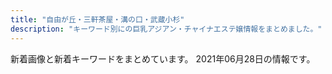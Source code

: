 ```yaml
---
title: "自由が丘・三軒茶屋・溝の口・武蔵小杉"
description: "キーワード別にの巨乳アジアン・チャイナエステ嬢情報をまとめました。"
---
```


新着画像と新着キーワードをまとめています。
2021年06月28日の情報です。

<DmmAffiliateIns />
<KeywordTable
  shops={
    [
    {
        "img_links": [
            "http://www.es-flower.link/images/6.jpg",
            "http://www.es-flower.link/img/yuyu1.jpg",
            "http://www.es-flower.link/images/rec1.png",
            "http://www.es-flower.link/sp/images/4.jpg",
            "http://www.es-flower.link/sp/images/news.jpg",
            "http://www.es-flower.link/images/sys.png",
            "http://www.es-flower.link/sp/menu/staff.jpg",
            "http://www.es-flower.link/sp/images/sisu_t.jpg",
            "http://www.es-flower.link/sp/menu/interior.jpg",
            "http://www.es-flower.link/sp/images/top.jpg",
            "http://www.es-flower.link/sp/images/sys3.jpg",
            "http://www.es-flower.link/sp/img/yuyu1.jpg",
            "http://www.es-flower.link/img/miki1.jpg",
            "http://www.es-flower.link/img/yume1.jpg",
            "http://www.es-flower.link/sp/images/pc.jpg",
            "http://www.es-flower.link/sp/images/8.jpg",
            "http://www.es-flower.link/sp/images/2.jpg",
            "http://www.es-flower.link/sp/img/nene1.jpg",
            "http://www.es-flower.link/sp/img/huyumi1.jpg",
            "http://www.es-flower.link/sp/images/ac1.jpg",
            "http://www.es-flower.link/sp/images/rec1.jpg",
            "http://www.es-flower.link/images/7.jpg",
            "http://www.es-flower.link/images/news.jpg",
            "http://www.es-flower.link/sp/img/arisa1.jpg",
            "http://www.es-flower.link/sp/images/6.jpg",
            "http://www.es-flower.link/images/8.jpg",
            "http://www.es-flower.link/sp/images/1.jpg",
            "http://www.es-flower.link/images/5.jpg",
            "http://www.es-flower.link/sp/images/sys1.jpg",
            "http://www.es-flower.link/sp/img/miki1.jpg",
            "http://www.es-flower.link/sp/img/mizuki1.jpg",
            "http://www.es-flower.link/sp/img/yume1.jpg",
            "http://www.es-flower.link/img/mizuki1.jpg",
            "http://www.es-flower.link/images/head.jpg",
            "http://www.es-flower.link/sp/menu/top.jpg",
            "http://www.es-flower.link/images/1.jpg",
            "http://www.es-flower.link/images/rec2.jpg",
            "http://www.es-flower.link/sp/images/7.jpg",
            "http://www.es-flower.link/images/sm.jpg",
            "http://www.es-flower.link/images/info.jpg",
            "http://www.es-flower.link/img/huyumi1.jpg",
            "http://www.es-flower.link/sp/images/newsb.png",
            "http://www.es-flower.link/images/mobile.jpg",
            "http://www.es-flower.link/sp/images/head.png",
            "http://www.es-flower.link/sp/images/rec2.jpg",
            "http://www.es-flower.link/images/4.jpg",
            "http://www.es-flower.link/images/int2.png",
            "http://www.es-flower.link/sp/images/tel.jpg",
            "http://www.es-flower.link/sp/images/3.jpg",
            "http://www.es-flower.link/sp/images/sisu.jpg",
            "http://www.es-flower.link/sp/images/footer.jpg",
            "http://www.es-flower.link/img/nene1.jpg",
            "http://www.es-flower.link/sp/images/staff_t.jpg",
            "http://www.es-flower.link/images/ta.jpg",
            "http://www.es-flower.link/sp/images/time.jpg",
            "http://www.es-flower.link/img/arisa1.jpg",
            "http://www.es-flower.link/sp/images/5.jpg",
            "http://www.es-flower.link/images/2.jpg",
            "http://www.es-flower.link/sp/images/sys2.jpg",
            "http://www.es-flower.link/images/3.jpg",
            "http://www.es-flower.link/sp/images/rec3.jpg",
            "http://www.es-flower.link/sp/images/int1.jpg",
            "http://www.es-flower.link/sp/images/interior_t.jpg",
            "http://www.es-flower.link/images/staff_t.jpg",
            "http://www.es-flower.link/images/int1.png",
            "http://www.es-flower.link/sp/img/koyuki1.jpg",
            "http://www.es-flower.link/sp/images/int2.jpg",
            "http://www.es-flower.link/images/interior_t.jpg",
            "http://www.es-flower.link/img/koyuki1.jpg"
        ],
        "keywords": {},
        "url": "http://www.es-flower.link/",
        "station": "\u81ea\u7531\u304c\u4e18\u99c5\u5317\u53e3",
        "name": "\u6625\u306e\u604b"
    },
    {
        "url": "http://www.ruby.estjpn.com/",
        "keywords": {
            "C": 16,
            "85": 8,
            "88": 4,
            "86": 4
        },
        "station": "\u4e09\u8ed2\u8336\u5c4b\u99c5\u4e16\u7530\u8c37\u901a\u308a\u53e3",
        "img_links": [
            "http://www.ruby.estjpn.com/images/icon_info.png",
            "http://www.ruby.estjpn.com/images/icon_tel.png",
            "http://www.ruby.estjpn.com/files/002.jpg",
            "http://www.ruby.estjpn.com/images/index_sm.png",
            "http://www.ruby.estjpn.com/files/004.jpg",
            "http://www.ruby.estjpn.com/files/001.jpg",
            "http://www.ruby.estjpn.com/images/mainImg_sub.jpg",
            "http://www.ruby.estjpn.com/images/btn2.png",
            "http://www.ruby.estjpn.com/images/icon_staff.png",
            "http://www.ruby.estjpn.com/files/003.jpg",
            "http://www.ruby.estjpn.com/images/icon_top.png"
        ],
        "name": "Ruby\uff5e\u30eb\u30d3\u30fc\uff5e"
    },
    {
        "name": "\u6625\u5c4b",
        "keywords": {},
        "img_links": [],
        "station": "\u4e8c\u5b50\u7389\u5ddd\u99c5\u897f\u53e3",
        "url": "https://haruya.xyz.mn/"
    },
    {
        "img_links": [
            "http://www.esthe.esraku.com/images/s_top_therapist.png",
            "http://www.esthe.esraku.com/images/s_message.png",
            "http://www.esthe.esraku.com/images/s_pickup.png",
            "http://www.esthe.esraku.com/images/m3.jpg",
            "http://www.esthe.esraku.com/images/slider-img002.jpg",
            "http://www.esthe.esraku.com/files/003.jpg",
            "http://www.esthe.esraku.com/images/slider-img001.jpg",
            "http://www.esthe.esraku.com/images/m1.jpg",
            "http://www.esthe.esraku.com/images/m4.jpg",
            "http://www.esthe.esraku.com/files/002.jpg",
            "http://www.esthe.esraku.com/images/m2.jpg",
            "http://www.esthe.esraku.com/files/001.jpg",
            "http://www.esthe.esraku.com/images/s_news.png",
            "http://www.esthe.esraku.com/files/005.jpg",
            "http://www.esthe.esraku.com/files/006.jpg",
            "http://www.esthe.esraku.com/files/004.jpg",
            "http://www.esthe.esraku.com/images/m6.jpg"
        ],
        "name": "\u53f0\u6e7e\u30a8\u30b9\u30c6",
        "keywords": {
            "88": 8,
            "87": 16,
            "91": 8,
            "E": 8,
            "86": 8,
            "D": 40,
            "85": 8
        },
        "station": "\u4e09\u8ed2\u8336\u5c4b\u99c5\u5357\u53e3",
        "url": "http://www.esthe.esraku.com/"
    },
    {
        "station": "\u7528\u8cc0\u99c5\u6771\u53e3",
        "name": "Sweet",
        "keywords": {
            "84": 2,
            "F": 4,
            "D": 4,
            "86": 1,
            "94": 5
        },
        "url": "http://www.wqiowaz.site/",
        "img_links": [
            "http://www.wqiowaz.site/picture/foot01.jpg",
            "http://www.wqiowaz.site/uploads/200914/1-20091416442NT.jpg",
            "http://www.wqiowaz.site/uploads/200629/1-200629103142X4.jpg",
            "http://www.wqiowaz.site/picture/m-head01.jpg",
            "http://www.wqiowaz.site/picture/cam-01.jpg",
            "http://www.wqiowaz.site/uploads/200629/1-200629103204442.jpg",
            "http://www.wqiowaz.site/uploads/201008/1-20100Q5550EL.jpg",
            "http://www.wqiowaz.site/uploads/210526/1-210526124221D7.jpg",
            "http://www.wqiowaz.site/uploads/200629/1-200629103104120.jpg",
            "http://www.wqiowaz.site/uploads/201008/1-20100Q55403531.jpg",
            "http://www.wqiowaz.site/uploads/210526/1-210526124249116.jpg",
            "http://www.wqiowaz.site/uploads/201008/1-20100Q55522V7.jpg",
            "http://www.wqiowaz.site/uploads/200630/1-200630094K4325.jpg",
            "http://www.wqiowaz.site/uploads/201008/1-20100Q5541T55.jpg",
            "http://www.wqiowaz.site/picture/m-top004.jpg",
            "http://www.wqiowaz.site/picture/call.png",
            "http://www.wqiowaz.site/uploads/200914/1-200914164443K1.jpg",
            "http://www.wqiowaz.site/uploads/200630/1-200630094H5294.jpg",
            "http://www.wqiowaz.site/picture/m-top003.jpg"
        ]
    },
    {
        "img_links": [
            "http://ms-rlx.com/staff/milk/01mb.jpg",
            "http://ms-rlx.com/img/access/road02.jpg",
            "http://ms-rlx.com/img/access/road03.jpg",
            "http://ms-rlx.com/img/att.png",
            "http://ms-rlx.com/pic/head.png",
            "http://ms-rlx.com/img/ttl_mobile.png",
            "http://ms-rlx.com/staff/ringo/01mb.jpg",
            "http://ms-rlx.com/staff/milk/01.jpg",
            "http://ms-rlx.com/staff/momo/01mb.jpg",
            "http://ms-rlx.com/staff/momo/01.jpg",
            "http://ms-rlx.com/img/ttl_rec.png",
            "http://ms-rlx.com/staff/ruri/01mb.jpg",
            "http://ms-rlx.com/img/access/road01.jpg",
            "http://ms-rlx.com/img/ttl_staff.png",
            "http://ms-rlx.com/staff/ruri/01.jpg",
            "http://ms-rlx.com/img/ttl_concept.png",
            "http://ms-rlx.com/staff/ringo/01.jpg",
            "http://ms-rlx.com/staff/sachan/01mb.jpg",
            "http://ms-rlx.com/img/ttl_tnew.png",
            "http://ms-rlx.com/img/msgbtn.png",
            "http://ms-rlx.com/img/youtube.jpg",
            "http://ms-rlx.com/staff/sachan/01.jpg",
            "http://ms-rlx.com/i/files/homeimg.jpg"
        ],
        "url": "http://ms-rlx.com/",
        "station": "\u81ea\u7531\u304c\u4e18\u99c5\u5357\u53e3",
        "name": "\u697d\u697d\u5c4b",
        "keywords": {
            "C": 14
        }
    },
    {
        "name": "\u305f\u3093\u307d\u307d",
        "url": "http://annex-jp.info/",
        "keywords": {},
        "station": "\u81ea\u7531\u304c\u4e18\u99c5\u5317\u53e3",
        "img_links": [
            "http://www.annex-jp.info/i/img/sayuri.jpg",
            "http://annex-jp.info/images/info.png",
            "http://www.annex-jp.info/i/img/yoho.jpg",
            "http://www.annex-jp.info/i/img/mayumi.jpg",
            "http://annex-jp.info/images/sayuri.jpg",
            "http://www.annex-jp.info/i/img/mari.jpg",
            "http://annex-jp.info/images/mari.jpg",
            "http://annex-jp.info/images/yoho.jpg",
            "http://annex-jp.info/images/mayumi.jpg",
            "http://www.annex-jp.info/i/img/riri.jpg",
            "http://www.annex-jp.info/i/img/nana.jpg",
            "http://annex-jp.info/images/riri.jpg",
            "http://annex-jp.info/images/nana.jpg",
            "http://annex-jp.info/images/kp-info.jpg"
        ]
    },
    {
        "keywords": {
            "C": 17,
            "E": 1,
            "D": 6,
            "87": 2,
            "86": 5,
            "84": 1
        },
        "name": "\u661f\u306e\u8f1d\u304d",
        "station": "\u4e09\u8ed2\u8336\u5c4b\u99c5\u5317\u53e3",
        "url": "http://kagayaki.jpn.cm/",
        "img_links": [
            "http://kagayaki.jpn.cm/images/girl-z1.jpg",
            "http://kagayaki.jpn.cm/images/room3.jpg",
            "http://kagayaki.jpn.cm/images/bj3.png",
            "http://kagayaki.jpn.cm/images/end1.jpg",
            "http://kagayaki.jpn.cm/photos/sites/35/2016/11/12.jpg",
            "http://kagayaki.jpn.cm/photos/sites/35/2016/11/11.jpg",
            "http://kagayaki.jpn.cm/photos/sites/35/2016/08/staff32.jpg",
            "http://kagayaki.jpn.cm/images/girl-z2.jpg",
            "http://kagayaki.jpn.cm/images/mobile2.jpg",
            "http://kagayaki.jpn.cm/photos/sites/35/2017/11/2017110107513579.jpg",
            "http://kagayaki.jpn.cm/photos/sites/35/2019/09/2019092518230998.jpg",
            "http://kagayaki.jpn.cm/images/room4.jpg",
            "http://kagayaki.jpn.cm/images/room5.jpg",
            "http://kagayaki.jpn.cm/images/room6.jpg",
            "http://kagayaki.jpn.cm/photos/sites/35/2016/08/staff3.jpg",
            "http://kagayaki.jpn.cm/images/room1.jpg",
            "http://kagayaki.jpn.cm/images/staff_line.png",
            "http://kagayaki.jpn.cm/photos/sites/35/2016/09/637893871729784570.jpg",
            "http://kagayaki.jpn.cm/images/room2.jpg",
            "http://kagayaki.jpn.cm/images/top.jpg",
            "http://kagayaki.jpn.cm/images/mobile.jpg",
            "http://kagayaki.jpn.cm/photos/sites/35/2016/11/1.jpg",
            "http://kagayaki.jpn.cm/photos/sites/35/2020/10/2020100418535814.jpg",
            "http://kagayaki.jpn.cm/images/staff0.jpg"
        ]
    },
    {
        "url": "http://ms-shinraku.com/",
        "img_links": [
            "http://ms-shinraku.com/pic/topimg2.jpg",
            "http://ms-shinraku.com/img/foot.png",
            "http://ms-shinraku.com/staff/kanako/01.jpg",
            "http://ms-shinraku.com/staff/mari/01.jpg",
            "http://ms-shinraku.com/pic/head.jpg",
            "http://ms-shinraku.com/img/ttl_staff.png",
            "http://ms-shinraku.com/staff/momoka/01.jpg",
            "http://ms-shinraku.com/staff/yuki/01.jpg",
            "http://ms-shinraku.com/staff/ayumi/01.jpg",
            "http://ms-shinraku.com/staff/ran/01.jpg",
            "http://ms-shinraku.com/pic/topimg1.jpg",
            "http://ms-shinraku.com/i/files/homeimg.jpg"
        ],
        "keywords": {
            "C": 2
        },
        "station": "\u5b66\u82b8\u5927\u5b66\u99c5\u6771\u53e3",
        "name": "\u5fc3\u697d"
    },
    {
        "url": "http://www.koibito.mensest.com/",
        "img_links": [
            "http://www.koibito.mensest.com/files/009.jpg",
            "http://www.koibito.mensest.com/images/top01.png",
            "http://www.koibito.mensest.com/photo_news/upimg/6018560d41e5aa5e2d_0.jpg",
            "http://www.koibito.mensest.com/photo_news/upimg/3177860b72abf9184e_0.jpg",
            "http://www.koibito.mensest.com/images/nav-005.png",
            "http://www.koibito.mensest.com/files/002.jpg",
            "http://www.koibito.mensest.com/files/003.jpg",
            "http://www.koibito.mensest.com/images/top02-left.png",
            "http://www.koibito.mensest.com/files/001.jpg",
            "http://www.koibito.mensest.com/images/top003.png",
            "http://www.koibito.mensest.com/files/007.jpg",
            "http://www.koibito.mensest.com/files/006.jpg",
            "http://www.koibito.mensest.com/photo_news/upimg/6442460c83a191d205_1.jpg",
            "http://www.koibito.mensest.com/photo_news/upimg/6597760bf1f2b69cb0_1.jpg",
            "http://www.koibito.mensest.com/images/nav-002.png",
            "http://www.koibito.mensest.com/images/nav-001.png",
            "http://www.koibito.mensest.com/images/nav-003.png",
            "http://www.koibito.mensest.com/photo_news/upimg/3177860b72abf9184e_2.jpg",
            "http://www.koibito.mensest.com/images/tel.png",
            "http://www.koibito.mensest.com/photo_news/upimg/6442460c83a191d205_0.jpg",
            "http://www.koibito.mensest.com/photo_news/upimg/3177860b72abf9184e_1.jpg",
            "http://www.koibito.mensest.com/photo_news/upimg/6018560d41e5aa5e2d_1.jpg",
            "http://www.koibito.mensest.com/images/nav-006.png",
            "http://www.koibito.mensest.com/files/010.jpg",
            "http://www.koibito.mensest.com/files/005.jpg",
            "http://www.koibito.mensest.com/images/osusume01.png",
            "http://www.koibito.mensest.com/images/nav-004.png",
            "http://www.koibito.mensest.com/files/008.jpg",
            "http://www.koibito.mensest.com/photo_news/upimg/6597760bf1f2b69cb0_0.jpg"
        ],
        "name": "\u767d\u3044\u604b\u4eba",
        "station": "\u4e09\u8ed2\u8336\u5c4b\u99c5\u5357\u53e3B",
        "keywords": {
            "\u30bb\u30af\u30b7\u30fc": 2
        }
    },
    {
        "url": "https://ohbay.relaxjp.com/",
        "img_links": [
            "https://ohbay.relaxjp.com/css/osusume001.jpg",
            "https://ohbay.relaxjp.com/css/foot.jpg",
            "https://ohbay.relaxjp.com/css/top03.jpg",
            "https://ohbay.relaxjp.com/css/staff/staff04.jpg",
            "https://ohbay.relaxjp.com/images/call.png",
            "https://ohbay.relaxjp.com/css/osusume02.jpg",
            "https://ohbay.relaxjp.com/css/top0001.jpg",
            "https://ohbay.relaxjp.com/css/staff/staff01.jpg",
            "https://ohbay.relaxjp.com/css/staff/staff03.jpg",
            "https://ohbay.relaxjp.com/css/osusume03.jpg",
            "https://ohbay.relaxjp.com/css/staff/staff02.jpg",
            "https://ohbay.relaxjp.com/css/top02.jpg",
            "https://ohbay.relaxjp.com/css/m-head.jpg"
        ],
        "keywords": {},
        "name": "Oh Baby",
        "station": "\u4e8c\u5b50\u7389\u5ddd\u99c5\u6771\u53e3"
    },
    {
        "station": "\u81ea\u7531\u304c\u4e18\u99c5\u5317\u53e3",
        "name": "\u30d6\u30eb\u30fc\u30d9\u30ea\u30fc",
        "img_links": [
            "http://b-berry.work/img/maya1.jpg",
            "http://b-berry.work/images/int2.jpg",
            "http://b-berry.work/images/ac1.jpg",
            "http://b-berry.work/images/int1.jpg",
            "http://b-berry.work/img/yuri1.jpg",
            "http://b-berry.work/img/mona1.jpg",
            "http://b-berry.work/images/news.jpg",
            "http://b-berry.work/images/rec1.jpg",
            "http://b-berry.work/images/s1.png",
            "http://b-berry.work/images/head.jpg",
            "http://b-berry.work/images/3.jpg",
            "http://b-berry.work/staff/yuri.jpg",
            "http://b-berry.work/staff/maya.jpg",
            "http://b-berry.work/images/rec2.jpg",
            "http://b-berry.work/images/1.jpg",
            "http://b-berry.work/images/2.jpg",
            "http://b-berry.work/images/ac2.jpg",
            "http://b-berry.work/staff/mona.jpg",
            "http://b-berry.work/images/sys.jpg",
            "http://b-berry.work/images/tg.jpg",
            "http://b-berry.work/images/interior_t.jpg",
            "http://b-berry.work/images/staff_t.jpg"
        ],
        "url": "http://b-berry.work/",
        "keywords": {}
    },
    {
        "img_links": [
            "http://esthegt.xyz/ymd/girl/9.jpg",
            "http://esthegt.xyz/ymd/images/button-2.png",
            "http://esthegt.xyz/ymd/girl/7.jpg",
            "http://esthegt.xyz/ymd/images/button-5.png",
            "http://esthegt.xyz/ymd/girl/10.jpg",
            "http://esthegt.xyz/ymd/images/tt.png",
            "http://esthegt.xyz/ymd/images/button-6.png",
            "http://esthegt.xyz/ymd/images/button-1.png",
            "http://esthegt.xyz/ymd/girl/8.jpg",
            "http://esthegt.xyz/ymd/girl/12.jpg",
            "http://esthegt.xyz/ymd/images/call.png",
            "http://esthegt.xyz/ymd/images/button-4.png",
            "http://esthegt.xyz/ymd/girl/11.jpg",
            "http://esthegt.xyz/ymd/images/button-3.png"
        ],
        "name": "\u5922\u898b\u5802",
        "station": "\u99d2\u6ca2\u5927\u5b66\u99c5\u99d2\u6ca2\u516c\u5712\u53e3",
        "url": "http://esthegt.xyz/ymd/",
        "keywords": {}
    },
    {
        "url": "http://www.bilibiailei.xyz/",
        "station": "\u4e8c\u5b50\u7389\u5ddd\u99c5\u897f\u53e3",
        "img_links": [
            "http://www.bilibiailei.xyz/style/images/staff_line.png",
            "http://www.bilibiailei.xyz/html/dianna_jing/images/room5.jpg",
            "http://www.bilibiailei.xyz/uploads/210522/1-210522104601529.jpg",
            "http://www.bilibiailei.xyz/uploads/210522/1-210522104GJ01.jpg",
            "http://www.bilibiailei.xyz/style/images/room2.jpg",
            "http://www.bilibiailei.xyz/style/images/girl-z1.jpg",
            "http://www.bilibiailei.xyz/uploads/210522/1-210522104K59A.jpg",
            "http://www.bilibiailei.xyz/style/images/top.png",
            "http://www.bilibiailei.xyz/style/images/mobile.jpg",
            "http://www.bilibiailei.xyz/style/images/room1.jpg",
            "http://www.bilibiailei.xyz/style/images/room3.jpg",
            "http://www.bilibiailei.xyz/style/images/room4.jpg",
            "http://www.bilibiailei.xyz/style/images/end.jpg",
            "http://www.bilibiailei.xyz/style/images/girl-z2.jpg",
            "http://www.bilibiailei.xyz/style/images/bj3.png",
            "http://www.bilibiailei.xyz/uploads/210522/1-210522104635540.jpg",
            "http://www.bilibiailei.xyz/style/images/dt.jpg",
            "http://www.bilibiailei.xyz/uploads/210522/1-210522104521Z1.jpg"
        ],
        "name": "NICE\uff5e\u30ca\u30a4\u30b9",
        "keywords": {
            "C": 12,
            "86": 4,
            "D": 5,
            "85": 1
        }
    },
    {
        "img_links": [
            "http://aosora.work/img/hina1.jpg",
            "http://aosora.work/img/yu1.jpg",
            "http://aosora.work/images/9.jpg",
            "http://aosora.work/staff/sora.jpg",
            "http://aosora.work/images/int2.png",
            "http://aosora.work/images/s1.jpg",
            "http://aosora.work/img/yu2.jpg",
            "http://aosora.work/img/hina2.jpg",
            "http://aosora.work/images/sys3.png",
            "http://aosora.work/images/s2.jpg",
            "http://aosora.work/images/head.jpg",
            "http://aosora.work/images/mobile.png",
            "http://aosora.work/images/sys1.jpg",
            "http://aosora.work/images/5.jpg",
            "http://aosora.work/img/risa1.jpg",
            "http://aosora.work/images/7.jpg",
            "http://aosora.work/images/s1.png",
            "http://aosora.work/images/sys2.jpg",
            "http://aosora.work/images/4.jpg",
            "http://aosora.work/images/interior_t.png",
            "http://aosora.work/img/sora1.jpg",
            "http://aosora.work/img/momo1.jpg",
            "http://aosora.work/images/8.jpg",
            "http://aosora.work/images/3.jpg",
            "http://aosora.work/staff/ayumi.jpg",
            "http://aosora.work/images/6.jpg",
            "http://aosora.work/staff/yu.jpg",
            "http://aosora.work/images/2.jpg",
            "http://aosora.work/staff/risa.jpg",
            "http://aosora.work/staff/momo.jpg",
            "http://aosora.work/staff/hina.jpg",
            "http://aosora.work/images/staff_t.png",
            "http://aosora.work/images/int1.png",
            "http://aosora.work/img/karen1.jpg",
            "http://aosora.work/images/news.png",
            "http://aosora.work/img/momo2.jpg",
            "http://aosora.work/staff/miya.jpg",
            "http://aosora.work/img/ayumi1.jpg",
            "http://aosora.work/img/miya1.jpg",
            "http://aosora.work/staff/karen.jpg",
            "http://aosora.work/img/karen2.jpg"
        ],
        "station": "\u4e09\u8ed2\u8336\u5c4b\u99c5\u5357\u53e3",
        "name": "\u9752\u7a7a",
        "url": "http://aosora.work/",
        "keywords": {}
    },
    {
        "url": "http://www.jojo.mensnv.com/",
        "name": "JoJo",
        "station": "\u4e09\u8ed2\u8336\u5c4b\u99c5\u5357\u53e3",
        "keywords": {
            "86": 12,
            "88": 3,
            "85": 9,
            "\u30bb\u30af\u30b7\u30fc": 1,
            "D": 18,
            "C": 3,
            "84": 6
        },
        "img_links": [
            "http://www.jojo.mensnv.com/files/005-02.jpg",
            "http://www.jojo.mensnv.com/files/014-02.jpg",
            "http://www.jojo.mensnv.com/files/014-03.jpg",
            "http://www.jojo.mensnv.com/images/backlistbtn.png",
            "http://www.jojo.mensnv.com/files/004-03.jpg",
            "http://www.jojo.mensnv.com/files/011-02.jpg",
            "http://www.jojo.mensnv.com/files/005.jpg",
            "http://www.jojo.mensnv.com/files/007-02.jpg",
            "http://www.jojo.mensnv.com/images/showCover.png",
            "http://www.jojo.mensnv.com/images/tel.png",
            "http://www.jojo.mensnv.com/files/006.jpg",
            "http://www.jojo.mensnv.com/files/013.jpg",
            "http://www.jojo.mensnv.com/files/003.jpg",
            "http://www.jojo.mensnv.com/images/slider/02.jpg",
            "http://www.jojo.mensnv.com/files/014.jpg",
            "http://www.jojo.mensnv.com/files/002.jpg",
            "http://www.jojo.mensnv.com/files/006-03.jpg",
            "http://www.jojo.mensnv.com/files/007.jpg",
            "http://www.jojo.mensnv.com/files/010-02.jpg",
            "http://www.jojo.mensnv.com/images/coverGirlParts.png",
            "http://www.jojo.mensnv.com/files/013-02.jpg",
            "http://www.jojo.mensnv.com/files/009.jpg",
            "http://www.jojo.mensnv.com/files/003-03.jpg",
            "http://www.jojo.mensnv.com/files/011-03.jpg",
            "http://www.jojo.mensnv.com/images/mobile.jpg",
            "http://www.jojo.mensnv.com/files/002-03.jpg",
            "http://www.jojo.mensnv.com/files/009-02.jpg",
            "http://www.jojo.mensnv.com/images/slider/03.jpg",
            "http://www.jojo.mensnv.com/files/001-02.jpg",
            "http://www.jojo.mensnv.com/files/013-03.jpg",
            "http://www.jojo.mensnv.com/files/012-03.jpg",
            "http://www.jojo.mensnv.com/files/003-02.jpg",
            "http://www.jojo.mensnv.com/files/001-03.jpg",
            "http://www.jojo.mensnv.com/files/010.jpg",
            "http://www.jojo.mensnv.com/files/011.jpg",
            "http://www.jojo.mensnv.com/files/002-02.jpg",
            "http://www.jojo.mensnv.com/files/001.jpg",
            "http://www.jojo.mensnv.com/files/004.jpg",
            "http://www.jojo.mensnv.com/files/012-02.jpg",
            "http://www.jojo.mensnv.com/files/007-03.jpg",
            "http://www.jojo.mensnv.com/files/004-02.jpg",
            "http://www.jojo.mensnv.com/files/012.jpg",
            "http://www.jojo.mensnv.com/files/010-03.jpg",
            "http://www.jojo.mensnv.com/files/009-03.jpg",
            "http://www.jojo.mensnv.com/images/slider/01.jpg",
            "http://www.jojo.mensnv.com/files/006-02.jpg",
            "http://www.jojo.mensnv.com/files/005-03.jpg"
        ]
    },
    {
        "name": "Clair \uff5e\u30af\u30ec\u30fc\u30eb\uff5e",
        "keywords": {
            "C": 4,
            "E": 2,
            "D": 4
        },
        "img_links": [
            "http://clair.work/images/icon_ranking_04.png",
            "http://clair.work/staff/ayaka1.jpg",
            "http://clair.work/staff/mayu1.jpg",
            "http://clair.work/images/recruit/sp_mainvisual.jpg",
            "http://clair.work/images/recruit/point_05.png",
            "http://clair.work/images/head_interior.jpg",
            "http://clair.work/images/icon_new.png",
            "http://clair.work/images/sw_tel.png",
            "http://clair.work/staff/kasumi1.jpg",
            "http://clair.work/images/mainvisual_01.jpg",
            "http://clair.work/images/trigger.jpg",
            "http://clair.work/images/icon_ranking_01.png",
            "http://clair.work/images/mainvisual_01_s.jpg",
            "http://clair.work/images/recruit/req_03.jpg",
            "http://clair.work/images/recruit/nagare_02.jpg",
            "http://clair.work/images/icon_ranking_05.png",
            "http://clair.work/staff/humi2.jpg",
            "http://clair.work/images/mainvisual_02_s.jpg",
            "http://clair.work/images/no_image.jpg",
            "http://clair.work/images/icon_ranking_03.png",
            "http://clair.work/images/recruit/point_04.png",
            "http://clair.work/images/recruit/message_03.png",
            "http://clair.work/images/mainvisual_02.jpg",
            "http://clair.work/staff/yua1.jpg",
            "http://clair.work/images/recruit/nagare_06.png",
            "http://clair.work/images/recruit/nagare_05.png",
            "http://clair.work/images/head_therapist.jpg",
            "http://clair.work/images/recruit/point_09.png",
            "http://clair.work/images/recruit/nagare_03.jpg",
            "http://clair.work/images/sw_home.png",
            "http://clair.work/images/recruit/point_06.png",
            "http://clair.work/images/recruit/point_08.png",
            "http://clair.work/images/recruit/point_03.png",
            "http://clair.work/images/recruit/nagare_07.png",
            "http://clair.work/images/recruit/nagare_01.jpg",
            "http://clair.work/images/recruit/point_07.png",
            "http://clair.work/images/icon_ranking_02.png",
            "http://clair.work/staff/humi1.jpg"
        ],
        "station": "\u5b66\u82b8\u5927\u5b66\u99c5\u897f\u53e3",
        "url": "http://clair.work/"
    },
    {
        "name": "COCO\u30fb\u7652",
        "station": "\u4e8c\u5b50\u7389\u5ddd\u99c5\u897f\u53e3",
        "url": "http://tennshinonamida.xyz/",
        "img_links": [
            "http://tennshinonamida.xyz/style/images/room4.jpg",
            "http://tennshinonamida.xyz/uploads/210531/1-2105311U2103W.jpg",
            "http://tennshinonamida.xyz/style/images/s_newface.png",
            "http://tennshinonamida.xyz/style/images/s_staff.png",
            "http://tennshinonamida.xyz/uploads/210528/1-21052QP223a5.jpg",
            "http://tennshinonamida.xyz/uploads/210531/1-2105311U2351U.jpg",
            "http://tennshinonamida.xyz/uploads/210528/1-21052QP024496.jpg",
            "http://tennshinonamida.xyz/style/images/no2.png",
            "http://tennshinonamida.xyz/style/images/room2.jpg",
            "http://tennshinonamida.xyz/style/images/room1.jpg",
            "http://tennshinonamida.xyz/style/images/room3.jpg",
            "http://tennshinonamida.xyz/uploads/210528/1-21052QP113R4.jpg",
            "http://tennshinonamida.xyz/style/images/s_pickup.png",
            "http://tennshinonamida.xyz/style/images/s_ranking.png",
            "http://tennshinonamida.xyz/style/images/s_news.png",
            "http://tennshinonamida.xyz/style/images/no1.png",
            "http://tennshinonamida.xyz/style/images/line.png",
            "http://tennshinonamida.xyz/uploads/210531/1-2105311U2252S.jpg",
            "http://tennshinonamida.xyz/uploads/210528/1-21052QP143X6.jpg",
            "http://tennshinonamida.xyz/uploads/210528/1-21052QKQ92U.jpg"
        ],
        "keywords": {
            "85": 18,
            "C": 12,
            "D": 18
        }
    },
    {
        "url": "http://www.miyuki.es-relax.info/",
        "keywords": {},
        "name": "\u30de\u30c3\u30b5\u30fc\u30b8\u306e\u66d9",
        "station": "\u5927\u5ca1\u5c71\u99c5",
        "img_links": [
            "http://www.miyuki.es-relax.info/images/info2.jpg",
            "http://www.miyuki.es-relax.info/gals/nana1.jpg",
            "http://www.miyuki.es-relax.info/images/info4.jpg",
            "http://www.miyuki.es-relax.info/images/sp02.jpg",
            "http://www.miyuki.es-relax.info/images/sp03.jpg",
            "http://www.miyuki.es-relax.info/images/info1.jpg",
            "http://www.miyuki.es-relax.info/images/sp01.jpg",
            "http://www.miyuki.es-relax.info/images/kp01.jpg",
            "http://www.miyuki.es-relax.info/images/yoyaku.png",
            "http://www.miyuki.es-relax.info/gals/yuri1.jpg",
            "http://www.miyuki.es-relax.info/gals/yuki1.jpg",
            "http://www.miyuki.es-relax.info/images/info3.jpg"
        ]
    },
    {
        "img_links": [
            "http://nanaesute.xyz/images/top.png",
            "http://nanaesute.xyz/images/flash1.jpg",
            "http://nanaesute.xyz/images/side3.png",
            "http://nanaesute.xyz/images/flash.jpg",
            "http://nanaesute.xyz/images/top_bn1.jpg",
            "http://nanaesute.xyz/images/g3.jpg",
            "http://nanaesute.xyz/images/top_bn2.jpg",
            "http://nanaesute.xyz/images/g1.jpg"
        ],
        "station": "\u99d2\u6ca2\u5927\u5b66\u99c5\u99d2\u6ca2\u516c\u5712\u53e3",
        "name": "\u306a\u306a",
        "keywords": {
            "C": 7
        },
        "url": "http://nanaesute.xyz/"
    }
]
}
/>
<DmmAffiliateScript />
